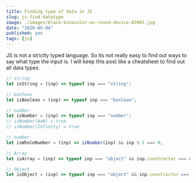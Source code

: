 ```yaml
---
title: Finding type of data in JS
slug: js-find-datatype
image: ./images/black-binocular-on-round-device-63901.jpg
date: "2020-05-04"
published: yes
tags: [js]
---
```



JS is not a strictly typed language. So its not really easy to find out ways to say what type the input is. I will keep this post like a cheatsheet to find out all data types.

<CodeDivWrapper>

<Highlight>

```js
// string
let isString = (inp) => typeof inp === "string";

// boolean
let isBoolean = (inp) => typeof inp === "boolean";

// number
let isNumber = (inp) => typeof inp === "number";
// isNumber(NaN) = true
// isNumber(Infinity) = true

// number
let isWholeNumber = (inp) => isNumber(inp) && inp % 1 === 0;

// Array
let isArray = (inp) => typeof inp === "object" && inp.constructor === Array;

// Object
let isObject = (inp) => typeof inp === "object" && inp.constructor === Object;
```

</Highlight>

</CodeDivWrapper>

